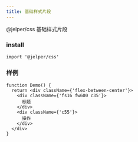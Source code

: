 ```yaml
---
title: 基础样式片段
---
```


@jelper/css 基础样式片段

### install

```tsx
import '@jelper/css'
```

### 样例

```tsx live
function Demo() {
  return <div className={'flex-between-center'}>
    <div className={'fs16 fw600 c35'}>
      标题
    </div>
    <div className={'c55'}>
      操作
    </div>
  </div>
}

```